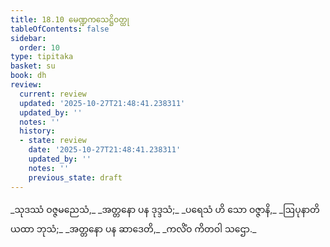 ```yaml
---
title: 18.10 မေဏ္ဍကသေဋ္ဌိဝတ္ထု
tableOfContents: false
sidebar:
  order: 10
type: tipitaka
basket: su
book: dh
review:
  current: review
  updated: '2025-10-27T21:48:41.238311'
  updated_by: ''
  notes: ''
  history:
  - state: review
    date: '2025-10-27T21:48:41.238311'
    updated_by: ''
    notes: ''
    previous_state: draft
---
```



<ReviewStatus review={frontmatter.review} showDetails={true} />

<HypothesisAnnotation frontmatter={frontmatter} />

<DynamicBreadcrumb />

<Division number="252" book="dh" e="ch" v="18" p="49">

<Paragraph number="272" type="verses" book="dh">
_သုဒဿံ ဝဇ္ဇမညေသံ,_  
_အတ္တနော ပန ဒုဒ္ဒသံ;_  
_ပရေသံ ဟိ သော ဝဇ္ဇာနိ,_  
_ဩပုနာတိ ယထာ ဘုသံ;_  
_အတ္တနော ပန ဆာဒေတိ,_  
_ကလိံဝ ကိတဝါ သဌော._
</Paragraph>
</Division>
